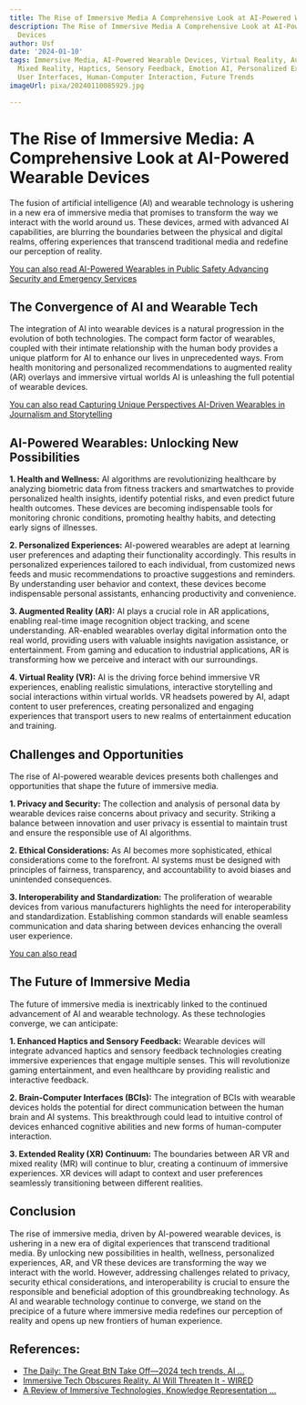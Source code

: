 ```yaml
---
title: The Rise of Immersive Media A Comprehensive Look at AI-Powered Wearable Devices
description: The Rise of Immersive Media A Comprehensive Look at AI-Powered Wearable
  Devices
author: Usf
date: '2024-01-10'
tags: Immersive Media, AI-Powered Wearable Devices, Virtual Reality, Augmented Reality,
  Mixed Reality, Haptics, Sensory Feedback, Emotion AI, Personalized Experiences,
  User Interfaces, Human-Computer Interaction, Future Trends
imageUrl: pixa/20240110085929.jpg

---
```

# The  Rise of Immersive Media: A Comprehensive Look at AI-Powered Wearable  Devices

The fusion of artificial intelligence (AI) and wearable  technology is ushering in a new era  of immersive media that promises to transform the  way we interact with the world around us. These devices,  armed with advanced AI capabilities,  are blurring the boundaries between the physical and digital realms, offering experiences that transcend  traditional media and redefine our perception of reality.

[You can also read AI-Powered Wearables in Public Safety Advancing Security and Emergency Services](AI-Powered%20Wearables%20in%20Public%20Safety%20Advancing%20Security%20and%20Emergency%20Services)


## The Convergence of AI and Wearable Tech

The integration of AI into wearable devices is a  natural progression in the evolution of both technologies. The compact form factor of wearables, coupled with their intimate relationship with the human  body provides a unique platform for AI to  enhance our lives in  unprecedented ways. From health monitoring and personalized recommendations to augmented reality (AR) overlays and immersive virtual worlds  AI is unleashing the full potential of wearable devices.

[You can also read Capturing Unique  Perspectives AI-Driven Wearables in Journalism and Storytelling](Capturing%20Unique%20Perspectives%20AI-Driven%20Wearables%20in%20Journalism%20and%20Storytelling)


## AI-Powered Wearables: Unlocking New Possibilities

**1. Health and Wellness:** AI algorithms are revolutionizing healthcare by analyzing biometric data from fitness trackers and  smartwatches to provide personalized health  insights, identify potential  risks, and even predict future health outcomes. These devices are  becoming indispensable tools for monitoring chronic conditions, promoting healthy habits, and detecting  early signs of illnesses.

**2. Personalized Experiences:** AI-powered wearables are adept at learning user preferences and adapting their functionality accordingly. This results in personalized experiences tailored to each individual, from customized news feeds and music recommendations to proactive suggestions and reminders. By understanding user behavior and context, these devices become  indispensable personal assistants, enhancing productivity and convenience.

**3. Augmented Reality  (AR):** AI plays a crucial role in AR applications, enabling real-time image recognition object tracking, and scene  understanding. AR-enabled wearables overlay digital information onto the real world, providing users with valuable insights navigation assistance, or entertainment. From gaming and education  to industrial applications, AR  is transforming how we perceive  and interact with our surroundings.

**4. Virtual Reality (VR):** AI is the  driving force behind immersive VR experiences, enabling realistic simulations, interactive storytelling and social interactions within  virtual worlds. VR headsets powered by AI, adapt content  to  user preferences, creating personalized and engaging experiences  that  transport users to new realms  of entertainment  education and training.

## Challenges and Opportunities

The rise  of AI-powered  wearable devices  presents  both challenges and opportunities that shape the future of immersive media.

**1. Privacy and Security:** The collection and analysis of personal data  by wearable devices raise concerns about privacy and  security. Striking a  balance between innovation and user  privacy is essential to maintain trust and ensure the responsible use of AI algorithms.

**2. Ethical Considerations:** As AI becomes more sophisticated,  ethical  considerations  come  to the forefront. AI systems must be designed with principles of fairness, transparency, and accountability to avoid biases  and unintended consequences.

**3. Interoperability and Standardization:** The proliferation of wearable devices from various manufacturers highlights the need for interoperability and  standardization. Establishing common  standards  will enable seamless communication  and data sharing  between  devices enhancing the overall user experience.

[You can also read ]()


## The Future of Immersive Media

The future of immersive media is inextricably linked to the continued advancement of AI and wearable technology. As  these technologies converge, we can anticipate:

**1. Enhanced Haptics and Sensory Feedback:** Wearable devices will integrate advanced haptics and sensory feedback  technologies creating immersive experiences that engage multiple senses. This will revolutionize gaming entertainment,  and even healthcare by providing realistic and interactive feedback.

**2. Brain-Computer Interfaces (BCIs):** The integration of BCIs with wearable devices  holds the potential  for  direct communication between the  human brain and AI systems. This breakthrough could lead to intuitive control of  devices enhanced cognitive abilities and new forms of human-computer interaction.

**3.  Extended Reality (XR) Continuum:** The  boundaries between AR VR and mixed reality  (MR) will continue  to blur, creating a  continuum of immersive experiences. XR devices will adapt to context and user preferences seamlessly transitioning between different realities.

## Conclusion

The rise  of immersive media, driven  by AI-powered wearable devices, is ushering in a new era of digital experiences  that transcend traditional media. By unlocking new possibilities in health, wellness, personalized experiences, AR, and VR these  devices are transforming the way we interact with the  world. However, addressing  challenges related to  privacy, security ethical  considerations, and interoperability  is crucial to ensure the responsible and beneficial adoption of this groundbreaking technology. As AI and wearable technology continue to converge, we stand on the precipice of a future where immersive media redefines our perception of reality and opens  up new frontiers of human experience.

## References:
- [The Daily: The Great BtN Take Off—2024 tech trends, AI ...](https://www.insiderintelligence.com/content/podcast-daily-great-btn-take-off-2024-tech-trends-ai-smartphones-immersive-media-gen-ai)
- [Immersive Tech Obscures Reality. AI Will Threaten It - WIRED](https://www.wired.com/story/immersive-technology-artificial-intelligence-disinformation/)
- [A Review of Immersive Technologies, Knowledge Representation ...](https://www.mdpi.com/2079-9292/13/2/269)
